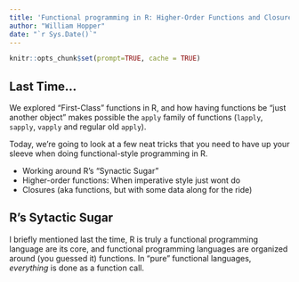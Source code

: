 ```yaml
---
title: 'Functional programming in R: Higher-Order Functions and Closures'
author: "William Hopper"
date: "`r Sys.Date()`"
---
```


```r
knitr::opts_chunk$set(prompt=TRUE, cache = TRUE) 
```

## Last Time...
We explored "First-Class" functions in R, and how having functions be "just another object" makes possible the `apply` family of functions (`lapply`, `sapply`, `vapply` and regular old `apply`).

Today, we're going to look at a few neat tricks that you need to have up your sleeve when doing functional-style programming in R.

  - Working around R's "Synactic Sugar"
  - Higher-order functions: When imperative style just wont do
  - Closures (aka functions, but with some data along for the ride)

## R's Sytactic Sugar
I briefly mentioned last the time, R is truly a functional programming language are its core, and functional programming languages are organized around (you guessed it) functions. In "pure" functional languages, *everything* is done as a function call.  